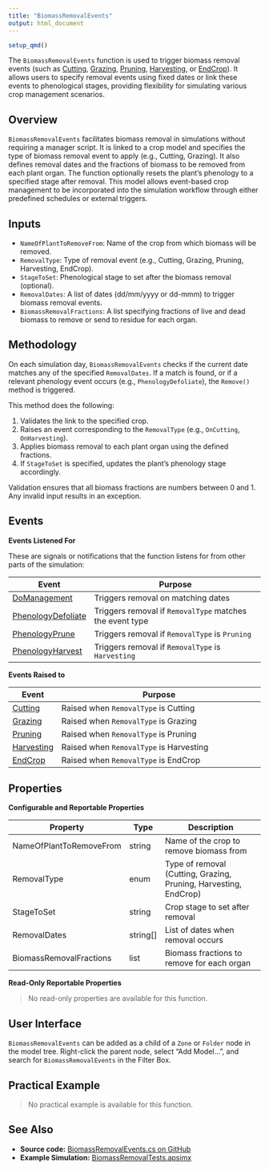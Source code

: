 ```yaml
---
title: "BiomassRemovalEvents"
output: html_document
---
```


```r
setup_qmd()
```


The `BiomassRemovalEvents` function is used to trigger biomass removal events (such as [Cutting](/docs/Models/Events.qmd#Cutting), [Grazing](/docs/Models/Events.qmd#Grazing), [Pruning](/docs/Models/Events.qmd#Pruning), [Harvesting](/docs/Models/Events.qmd#Harvesting), or [EndCrop](/docs/Models/Events.qmd#EndCrop)). It allows users to specify removal events using fixed dates or link these events to phenological stages, providing flexibility for simulating various crop management scenarios.

## Overview

`BiomassRemovalEvents` facilitates biomass removal in simulations without requiring a manager script. It is linked to a crop model and specifies the type of biomass removal event to apply (e.g., Cutting, Grazing). It also defines removal dates and the fractions of biomass to be removed from each plant organ. The function optionally resets the plant’s phenology to a specified stage after removal. This model allows event-based crop management to be incorporated into the simulation workflow through either predefined schedules or external triggers.

## Inputs

- `NameOfPlantToRemoveFrom`: Name of the crop from which biomass will be removed.
- `RemovalType`: Type of removal event (e.g., Cutting, Grazing, Pruning, Harvesting, EndCrop).
- `StageToSet`: Phenological stage to set after the biomass removal (optional).
- `RemovalDates`: A list of dates (dd/mm/yyyy or dd-mmm) to trigger biomass removal events.
- `BiomassRemovalFractions`: A list specifying fractions of live and dead biomass to remove or send to residue for each organ.

## Methodology

On each simulation day, `BiomassRemovalEvents` checks if the current date matches any of the specified `RemovalDates`. If a match is found, or if a relevant phenology event occurs (e.g., `PhenologyDefoliate`), the `Remove()` method is triggered. 

This method does the following:

1. Validates the link to the specified crop.
2. Raises an event corresponding to the `RemovalType` (e.g., `OnCutting`, `OnHarvesting`).
3. Applies biomass removal to each plant organ using the defined fractions.
4. If `StageToSet` is specified, updates the plant’s phenology stage accordingly.

Validation ensures that all biomass fractions are numbers between 0 and 1. Any invalid input results in an exception.

## Events

**Events Listened For**

These are signals or notifications that the function listens for from other parts of the simulation:

| Event               | Purpose                                                                |
|---------------------|------------------------------------------------------------------------|
| [DoManagement](/docs/Models/Events.qmd#DoManagement)      | Triggers removal on matching dates                                     |
| [PhenologyDefoliate](/docs/Models/Events.qmd#PhenologyDefoliate)| Triggers removal if `RemovalType` matches the event type               |
| [PhenologyPrune](/docs/Models/Events.qmd#PhenologyPrune)    | Triggers removal if `RemovalType` is `Pruning`                         |
| [PhenologyHarvest](/docs/Models/Events.qmd#PhenologyHarvest)  | Triggers removal if `RemovalType` is `Harvesting`                      |

**Events Raised to**

| Event     | Purpose                                                    |
|----------|------------------------------------------------------------|
| [Cutting](/docs/Models/Events.qmd#Cutting)   | Raised when `RemovalType` is Cutting                       |
| [Grazing](/docs/Models/Events.qmd#Grazing)   | Raised when `RemovalType` is Grazing                       |
| [Pruning](/docs/Models/Events.qmd#Pruning)   | Raised when `RemovalType` is Pruning                       |
| [Harvesting](/docs/Models/Events.qmd#Harvesting) | Raised when `RemovalType` is Harvesting                    |
| [EndCrop](/docs/Models/Events.qmd#EndCrop)   | Raised when `RemovalType` is EndCrop                       |

## Properties

**Configurable and Reportable Properties**

| Property                  | Type     | Description                                                                 |
|---------------------------|----------|-----------------------------------------------------------------------------|
| NameOfPlantToRemoveFrom   | string   | Name of the crop to remove biomass from                                    |
| RemovalType               | enum     | Type of removal (Cutting, Grazing, Pruning, Harvesting, EndCrop)           |
| StageToSet                | string   | Crop stage to set after removal                                            |
| RemovalDates              | string[] | List of dates when removal occurs                                          |
| BiomassRemovalFractions   | list     | Biomass fractions to remove for each organ                                 |

**Read-Only Reportable Properties**

> No read-only properties are available for this function.

## User Interface

`BiomassRemovalEvents` can be added as a child of a `Zone` or `Folder` node in the model tree. Right-click the parent node, select "Add Model...", and search for `BiomassRemovalEvents` in the Filter Box.

## Practical Example

> No practical example is available for this function.

## See Also

* **Source code:** [BiomassRemovalEvents.cs on GitHub](http://github.com/APSIMInitiative/ApsimX/blob/master/Models/Management/BiomassRemovalEvents.cs)
* **Example Simulation:** [BiomassRemovalTests.apsimx](https://github.com/APSIMInitiative/ApsimX/blob/master/Tests/Simulation/BiomassRemoval/BiomassRemovalTests.apsimx)